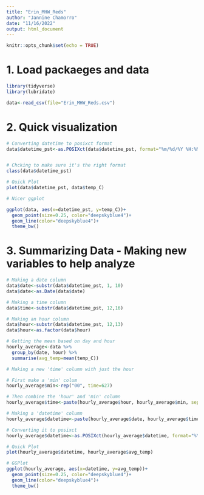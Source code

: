 ```yaml
---
title: "Erin_MHW_Reds"
author: "Jannine Chamorro"
date: "11/16/2022"
output: html_document
---
```


```r
knitr::opts_chunk$set(echo = TRUE)
```

# 1. Load packaeges and data
```r
library(tidyverse)
library(lubridate)

data<-read_csv(file="Erin_MHW_Reds.csv")
```

# 2. Quick visualization
```r
# Converting datetime to posixct format
data$datetime_pst<-as.POSIXct(data$datetime_pst, format="%m/%d/%Y %H:%M:%S", tz="America/Los_Angeles")


# Chcking to make sure it's the right format
class(data$datetime_pst)

# Quick Plot
plot(data$datetime_pst, data$temp_C)

# Nicer ggplot

ggplot(data, aes(x=datetime_pst, y=temp_C))+
  geom_point(size=0.25, color="deepskyblue4")+
  geom_line(color="deepskyblue4")+
  theme_bw()
```

# 3. Summarizing Data - Making new variables to help analyze
```r
# Making a date column
data$date<-substr(data$datetime_pst, 1, 10)
data$date<-as.Date(data$date)

# Making a time column
data$time<-substr(data$datetime_pst, 12,16)

# Making an hour column
data$hour<-substr(data$datetime_pst, 12,13)
data$hour<-as.factor(data$hour)

# Getting the mean based on day and hour
hourly_average<-data %>% 
  group_by(date, hour) %>% 
  summarise(avg_temp=mean(temp_C))

# Making a new 'time' column with just the hour

# First make a 'min' colum
hourly_average$min<-rep("00", time=627)

# Then combine the 'hour' and 'min' column
hourly_average$time<-paste(hourly_average$hour, hourly_average$min, sep=":")

# Making a 'datetime' column
hourly_average$datetime<-paste(hourly_average$date, hourly_average$time, sep=" ")

# Converting it to posixct
hourly_average$datetime<-as.POSIXct(hourly_average$datetime, format="%Y-%m-%d %H:%M", tz="America/Los_Angeles")

# Quick Plot
plot(hourly_average$datetime, hourly_average$avg_temp)

# GGPlot
ggplot(hourly_average, aes(x=datetime, y=avg_temp))+
  geom_point(size=0.25, color="deepskyblue4")+
  geom_line(color="deepskyblue4")+
  theme_bw()
```


